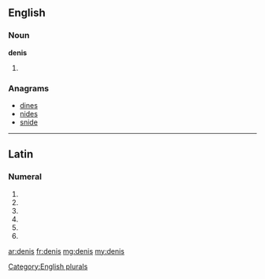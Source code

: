 ==English==

===Noun===
'''denis'''

# {{plural of|deni}}

===Anagrams===
* [[dines#English|dines]]
* [[nides#English|nides]]
* [[snide#English|snide]]

[[Category:English plurals]]

----

==Latin==

===Numeral===
{{la-num-form|denīs}}

# {{inflection of|deni|denī|dat|m|p|lang=la}}
# {{inflection of|deni|denī|dat|f|p|lang=la}}
# {{inflection of|deni|denī|dat|n|p|lang=la}}
# {{inflection of|deni|denī|abl|m|p|lang=la}}
# {{inflection of|deni|denī|abl|n|p|lang=la}}
# {{inflection of|deni|denī|abl|f|p|lang=la}}

[[ar:denis]]
[[fr:denis]]
[[mg:denis]]
[[my:denis]]